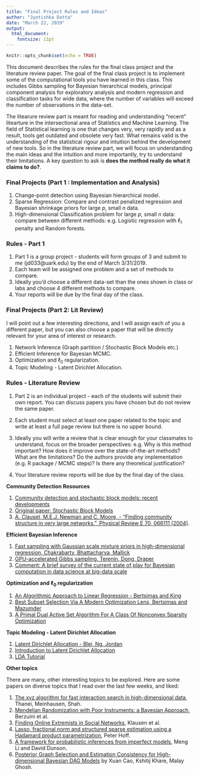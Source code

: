 ```yaml
---
title: "Final Project Rules and Ideas"
author: "Jyotishka Datta"
date: "March 22, 2019"
output: 
  html_document:
    fontsize: 11pt
---
```


```r
knitr::opts_chunk$set(echo = TRUE)
```

This document describes the rules for the final class project and the literature review paper. The goal of the final class project is to implement some of the computational tools you have learned in this class. This includes Gibbs sampling for Bayesian hierarchical models, principal component analysis for exploratory analysis and modern regression and classification tasks for wide data, where the number of variables will exceed the number of observations in the data-set. 

The litearure review part is meant for reading and understanding "recent" litearture in the intersectional area of Statistics and Machine Learning. The field of Statistical learning is one that changes very, very rapidly and as a result, tools get outdated and obsolete very fast. What remains valid is the understanding of the statistical rigour and intuition behind the development of new tools. So in the literature review part, we will focus on understanding the main ideas and the intuition and more importantly, try to understand their limitations. A key question to ask is __does the method really do what it claims to do?__. 

### Final Projects (Part 1 : Implementation and Analysis)

1.  Change-point detection using Bayesian hierarchical model. 
2.  Sparse Regression: Compare and contrast penalized regression and Bayesian shrinkage priors for large $p$, small $n$ data.
2.  High-dimensional Classification problem for large $p$, small $n$ data: compare between different methods: e.g. Logistic regression with $\ell_1$ penalty and Random forests. 

### Rules - Part 1

1.  Part 1 is a group project - students will form groups of 3 and submit to me (jd033@uark.edu) by the end of March 3/31/2019. 
2.  Each team will be assigned one problem and a set of methods to compare. 
3.  Ideally you'd choose a different data-set than the ones shown in class or labs and choose 4 different methods to compare. 
4.  Your reports will be due by the final day of the class.  


### Final Projects (Part 2: Lit Review)

I will point out a few interesting directions, and I will assign each of you a different paper, but you can also choose a paper that will be directly relevant for your area of interest or research. 

1. Network Inference (Graph partition / Stochastic Block Models etc.) 
2. Efficient Inference for Bayesian MCMC. 
3. Optimization and $\ell_0$ regularization. 
4. Topic Modeling - Latent Dirichlet Allocation. 


### Rules - Literature Review 

1.  Part 2 is an individual project - each of the students will submit their own report. You can discuss papers you have chosen but do not review the same paper. 

2.  Each student must select at least one paper related to the topic and write at least a full page review but there is no upper bound.  

3.  Ideally you will write a review that is clear enough for your classmates to understand, focus on the broader perspectives: e.g. Why is this method important? How does it improve over the state-of-the-art methods? What are the limitations? Do the authors provide any implementation (e.g. R package / MCMC steps)? Is there any theoretical justification? 

4.  Your literature review reports will be due by the final day of the class. 


**Community Detection Resources**

1. [Community detection and stochastic block models: recent developments](https://arxiv.org/pdf/1703.10146.pdf)
2. [Original paper: Stochastic Block Models](http://www.stat.cmu.edu/~brian/780/bibliography/04%20Blockmodels/Holland%20-%201983%20-%20Stochastic%20blockmodels,%20first%20steps.pdf)
3. [A. Clauset, M.E.J. Newman and C. Moore, - "Finding community structure in very large networks.", Physical Review E 70, 066111 (2004)](http://tuvalu.santafe.edu/~aaronc/courses/5352/fall2013/readings/Clauset_Newman_Moore_04_FindingCommunityStructureInVeryLargeNetworks.pdf).


**Efficient Bayesian Inference**

1.  [Fast sampling with Gaussian scale mixture priors in high-dimensional regression, Chakrabarty, Bhattacharya, Mallick](https://academic.oup.com/biomet/article/103/4/985/2447851)
2.  [GPU-accelerated Gibbs sampling, Terenin, Dong, Draper](https://arxiv.org/ftp/arxiv/papers/1608/1608.04329.pdf)
3.  [Comment: A brief survey of the current state of play for Bayesian computation in data science at big-data scale](https://arxiv.org/pdf/1712.00849.pdf)


**Optimization and $\ell_0$ regularization**

1.  [An Algorithmic Approach to Linear Regression - Bertsimas and King](https://pubsonline.informs.org/doi/pdf/10.1287/opre.2015.1436)
2.  [Best Subset Selection Via A Modern Optimization Lens, Bertsimas and Mazumder](https://projecteuclid.org/download/pdfview_1/euclid.aos/1458245736)
3.  [A Primal Dual Active Set Algorithm For A Class Of Nonconvex Sparsity Optimization](http://citeseerx.ist.psu.edu/viewdoc/download?doi=10.1.1.740.9614&rep=rep1&type=pdf)


**Topic Modeling - Latent Dirichlet Allocation**

1.  [Latent Dirichlet Allocation - Blei, Ng, Jordan](http://www.jmlr.org/papers/volume3/blei03a/blei03a.pdf)
2.  [Introduction to Latent Dirichlet Allocation](http://blog.echen.me/2011/08/22/introduction-to-latent-dirichlet-allocation/)
3.  [LDA Tutorial](http://obphio.us/pdfs/lda_tutorial.pdf)


**Other topics**

There are many, other interesting topics to be explored. Here are some papers on diverse topics that I read over the last few weeks, and liked: 

1. [The xyz algorithm for fast interaction search in high-dimensional data](https://arxiv.org/pdf/1610.05108.pdf), Thanei, Meinhausen, Shah. 
2. [Mendelian Randomization with Poor Instruments: a Bayesian Approach](https://arxiv.org/pdf/1608.02990.pdf), Berzuini et al. 
3. [Finding Online Extremists in Social Networks](https://arxiv.org/pdf/1610.06242.pdf), Klausen et al. 
4. [Lasso, fractional norm and structured sparse estimation using a Hadamard product parametrization](https://arxiv.org/pdf/1611.00040.pdf), Peter Hoff. 
5. [A framework for probabilistic inferences from imperfect models](https://arxiv.org/pdf/1611.01241.pdf), Meng Li and David Dunson.
6. [Posterior Graph Selection and Estimation Consistency for High-dimensional Bayesian DAG Models](https://arxiv.org/pdf/1611.01205.pdf) by    Xuan Cao, Kshitij Khare, Malay Ghosh.


